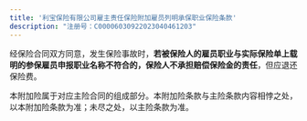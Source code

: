```yaml
---
title: '利宝保险有限公司雇主责任保险附加雇员列明承保职业保险条款'
description: "注册号：C00006030922023040461203"
---
```


经保险合同双方同意，发生保险事故时，**若被保险人的雇员职业与实际保险单上载明的参保雇员申报职业名称不符合的，保险人不承担赔偿保险金的责任**，但应退还保险费。

本附加险属于对应主险合同的组成部分。本附加险条款与主险条款内容相悖之处，以本附加险条款为准；未尽之处，以主险条款为准。
